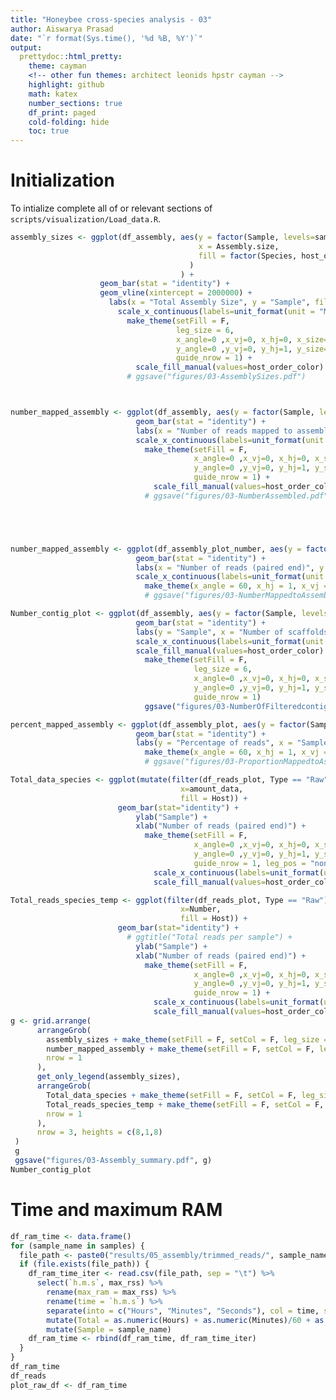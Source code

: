 ```yaml
---
title: "Honeybee cross-species analysis - 03"
author: Aiswarya Prasad
date: "`r format(Sys.time(), '%d %B, %Y')`"
output:
  prettydoc::html_pretty:
    theme: cayman
    <!-- other fun themes: architect leonids hpstr cayman -->
    highlight: github
    math: katex
    number_sections: true
    df_print: paged
    cold-folding: hide
    toc: true
---
```


# Initialization

To intialize complete all of or relevant sections of `scripts/visualization/Load_data.R`.

```r
assembly_sizes <- ggplot(df_assembly, aes(y = factor(Sample, levels=samples),
                                          x = Assembly.size,
                                          fill = factor(Species, host_order)
                                        )
                                      ) +
                    geom_bar(stat = "identity") +
                    geom_vline(xintercept = 2000000) +
                      labs(x = "Total Assembly Size", y = "Sample", fill = "Host Species") +
                        scale_x_continuous(labels=unit_format(unit = "M", scale = 1e-6)) +
                          make_theme(setFill = F,
                                     leg_size = 6,
                                     x_angle=0 ,x_vj=0, x_hj=0, x_size=12,
                                     y_angle=0 ,y_vj=0, y_hj=1, y_size=7,
                                     guide_nrow = 1) +
                            scale_fill_manual(values=host_order_color)
                          # ggsave("figures/03-AssemblySizes.pdf")



number_mapped_assembly <- ggplot(df_assembly, aes(y = factor(Sample, levels=samples), x = Number.mapped, fill = factor(Species, host_order))) +
                            geom_bar(stat = "identity") +
                            labs(x = "Number of reads mapped to assembly", y = "Sample", fill = "Type") +
                            scale_x_continuous(labels=unit_format(unit = "M", scale = 1e-6)) +
                              make_theme(setFill = F,
                                         x_angle=0 ,x_vj=0, x_hj=0, x_size=12,
                                         y_angle=0 ,y_vj=0, y_hj=1, y_size=7,
                                         guide_nrow = 1) +
                                scale_fill_manual(values=host_order_color)
                              # ggsave("figures/03-NumberAssembled.pdf")





number_mapped_assembly <- ggplot(df_assembly_plot_number, aes(y = factor(Sample, levels=samples), x = Number, fill = factor(Type, levels = c("Unmapped", "Mapped")))) +
                            geom_bar(stat = "identity") +
                            labs(x = "Number of reads (paired end)", y = "Sample", fill = "Type") +
                            scale_x_continuous(labels=unit_format(unit = "M", scale = 1e-6)) +
                              make_theme(x_angle = 60, x_hj = 1, x_vj = 1, max_colors = length(unique(df_assembly_plot$Type)), x_size = 7, guide_nrow = 1)
                              # ggsave("figures/03-NumberMappedtoAssembly.pdf")

Number_contig_plot <- ggplot(df_assembly, aes(y = factor(Sample, levels=samples), x = Number.of.filtered.scaffolds, fill = factor(Species, levels = rev(host_order)))) +
                            geom_bar(stat = "identity") +
                            labs(y = "Sample", x = "Number of scaffolds", fill = "Host") +
                            scale_x_continuous(labels=unit_format(unit = "K", scale = 1e-4)) +
                            scale_fill_manual(values=host_order_color) +
                              make_theme(setFill = F,
                                         leg_size = 6,
                                         x_angle=0 ,x_vj=0, x_hj=0, x_size=12,
                                         y_angle=0 ,y_vj=0, y_hj=1, y_size=7,
                                         guide_nrow = 1)
                              ggsave("figures/03-NumberOfFilteredcontigs.pdf")

percent_mapped_assembly <- ggplot(df_assembly_plot, aes(y = factor(Sample, levels=samples), x = Percent, fill = factor(Type, levels = c("Unmapped", "Mapped")))) +
                            geom_bar(stat = "identity") +
                            labs(y = "Percentage of reads", x = "Sample", fill = "Type") +
                              make_theme(x_angle = 60, x_hj = 1, x_vj = 1, max_colors = length(unique(df_assembly_plot$Type)), x_size = 7, guide_nrow = 1)
                              # ggsave("figures/03-ProportionMappedtoAssembly.pdf")

Total_data_species <- ggplot(mutate(filter(df_reads_plot, Type == "Raw" ), amount_data = Number*2*150), aes(y=factor(Sample, levels = samples),
                                      x=amount_data,
                                      fill = Host)) +
                        geom_bar(stat="identity") +
                            ylab("Sample") +
                            xlab("Number of reads (paired end)") +
                              make_theme(setFill = F,
                                         x_angle=0 ,x_vj=0, x_hj=0, x_size=12,
                                         y_angle=0 ,y_vj=0, y_hj=1, y_size=7,
                                         guide_nrow = 1, leg_pos = "none") +
                                scale_x_continuous(labels=unit_format(unit = "G", scale = 1e-9)) +
                                scale_fill_manual(values=host_order_color)

Total_reads_species_temp <- ggplot(filter(df_reads_plot, Type == "Raw"), aes(y=factor(Sample, levels = samples),
                                      x=Number,
                                      fill = Host)) +
                        geom_bar(stat="identity") +
                          # ggtitle("Total reads per sample") +
                            ylab("Sample") +
                            xlab("Number of reads (paired end)") +
                              make_theme(setFill = F,
                                         x_angle=0 ,x_vj=0, x_hj=0, x_size=12,
                                         y_angle=0 ,y_vj=0, y_hj=1, y_size=7,
                                         guide_nrow = 1) +
                                scale_x_continuous(labels=unit_format(unit = "M", scale = 1e-6)) +
                                scale_fill_manual(values=host_order_color)
g <- grid.arrange(
      arrangeGrob(
        assembly_sizes + make_theme(setFill = F, setCol = F, leg_size = 6, y_size = 5, y_hj = 1, y_vj = 1, x_size = 8, guide_nrow = 1, leg_pos = "none"),
        number_mapped_assembly + make_theme(setFill = F, setCol = F, leg_size = 6, y_size = 5, y_hj = 1, y_vj = 1, x_size = 8, guide_nrow = 1, leg_pos = "none"),
        nrow = 1
      ),
      get_only_legend(assembly_sizes),
      arrangeGrob(
        Total_data_species + make_theme(setFill = F, setCol = F, leg_size = 6, y_size = 5, y_hj = 1, y_vj = 1, x_size = 8, guide_nrow = 2, leg_pos = "none"),
        Total_reads_species_temp + make_theme(setFill = F, setCol = F, leg_size = 6, y_size = 5, y_hj = 1, y_vj = 1, x_size = 8, guide_nrow = 1, leg_pos = "none"),
        nrow = 1
      ),
      nrow = 3, heights = c(8,1,8)
 )
 g
 ggsave("figures/03-Assembly_summary.pdf", g)
Number_contig_plot
```

# Time and maximum RAM

```r
df_ram_time <- data.frame()
for (sample_name in samples) {
  file_path <- paste0("results/05_assembly/trimmed_reads/", sample_name, "_assemble_metagenomes.benchmark")
  if (file.exists(file_path)) {
    df_ram_time_iter <- read.csv(file_path, sep = "\t") %>%
      select(`h.m.s`, max_rss) %>%
        rename(max_ram = max_rss) %>%
        rename(time = `h.m.s`) %>%
        separate(into = c("Hours", "Minutes", "Seconds"), col = time, sep = ":") %>%
        mutate(Total = as.numeric(Hours) + as.numeric(Minutes)/60 + as.numeric(Seconds)/(60*60)) %>%
        mutate(Sample = sample_name)
    df_ram_time <- rbind(df_ram_time, df_ram_time_iter)
  }
}
df_ram_time
df_reads
plot_raw_df <- df_ram_time
```